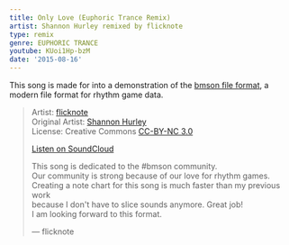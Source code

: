```yaml
---
title: Only Love (Euphoric Trance Remix)
artist: Shannon Hurley remixed by flicknote
type: remix
genre: EUPHORIC TRANCE
youtube: KUoi1Hp-bzM
date: '2015-08-16'
---
```


This song is made for into a demonstration of the [bmson file format](https://bmson.nekokan.dyndns.info/),
a modern file format for rhythm game data.

> Artist: [flicknote](https://soundcloud.com/o_ooooo) \
> Original Artist: [Shannon Hurley](http://www.shannonhurley.com/) \
> License: Creative Commons [CC-BY-NC 3.0](http://creativecommons.org/licenses/by-nc/3.0/)
>
> [Listen on SoundCloud](https://soundcloud.com/o_ooooo/only-love)
>
> This song is dedicated to the #bmson community. \
> Our community is strong because of our love for rhythm games. \
> Creating a note chart for this song is much faster than my previous work \
> because I don't have to slice sounds anymore. Great job! \
> I am looking forward to this format.
>
> — flicknote
